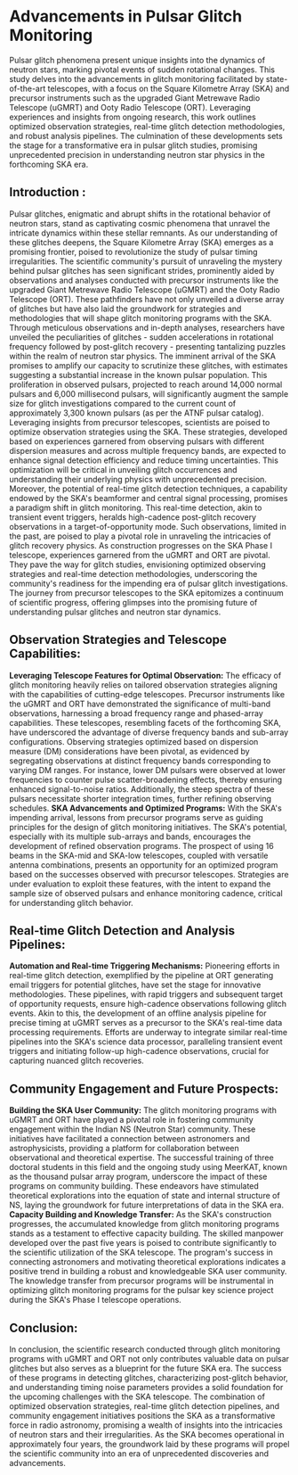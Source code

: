 # Advancements in Pulsar Glitch Monitoring
Pulsar glitch phenomena present unique insights into the dynamics of neutron stars, marking pivotal events of sudden rotational changes. This study delves into the advancements in glitch monitoring facilitated by state-of-the-art telescopes, with a focus on the Square Kilometre Array (SKA) and precursor instruments such as the upgraded Giant Metrewave Radio Telescope (uGMRT) and Ooty Radio Telescope (ORT). Leveraging experiences and insights from ongoing research, this work outlines optimized observation strategies, real-time glitch detection methodologies, and robust analysis pipelines. The culmination of these developments sets the stage for a transformative era in pulsar glitch studies, promising unprecedented precision in understanding neutron star physics in the forthcoming SKA era.

## Introduction :
Pulsar glitches, enigmatic and abrupt shifts in the rotational behavior of neutron stars, stand as captivating cosmic phenomena that unravel the intricate dynamics within these stellar remnants. As our understanding of these glitches deepens, the Square Kilometre Array (SKA) emerges as a promising frontier, poised to revolutionize the study of pulsar timing irregularities.
The scientific community's pursuit of unraveling the mystery behind pulsar glitches has seen significant strides, prominently aided by observations and analyses conducted with precursor instruments like the upgraded Giant Metrewave Radio Telescope (uGMRT) and the Ooty Radio Telescope (ORT). These pathfinders have not only unveiled a diverse array of glitches but have also laid the groundwork for strategies and methodologies that will shape glitch monitoring programs with the SKA.
Through meticulous observations and in-depth analyses, researchers have unveiled the peculiarities of glitches - sudden accelerations in rotational frequency followed by post-glitch recovery - presenting tantalizing puzzles within the realm of neutron star physics. The imminent arrival of the SKA promises to amplify our capacity to scrutinize these glitches, with estimates suggesting a substantial increase in the known pulsar population. This proliferation in observed pulsars, projected to reach around 14,000 normal pulsars and 6,000 millisecond pulsars, will significantly augment the sample size for glitch investigations compared to the current count of approximately 3,300 known pulsars (as per the ATNF pulsar catalog).
Leveraging insights from precursor telescopes, scientists are poised to optimize observation strategies using the SKA. These strategies, developed based on experiences garnered from observing pulsars with different dispersion measures and across multiple frequency bands, are expected to enhance signal detection efficiency and reduce timing uncertainties. This optimization will be critical in unveiling glitch occurrences and understanding their underlying physics with unprecedented precision.
Moreover, the potential of real-time glitch detection techniques, a capability endowed by the SKA's beamformer and central signal processing, promises a paradigm shift in glitch monitoring. This real-time detection, akin to transient event triggers, heralds high-cadence post-glitch recovery observations in a target-of-opportunity mode. Such observations, limited in the past, are poised to play a pivotal role in unraveling the intricacies of glitch recovery physics.
As construction progresses on the SKA Phase I telescope, experiences garnered from the uGMRT and ORT are pivotal. They pave the way for glitch studies, envisioning optimized observing strategies and real-time detection methodologies, underscoring the community's readiness for the impending era of pulsar glitch investigations. The journey from precursor telescopes to the SKA epitomizes a continuum of scientific progress, offering glimpses into the promising future of understanding pulsar glitches and neutron star dynamics.

## Observation Strategies and Telescope Capabilities:
**Leveraging Telescope Features for Optimal Observation:**
The efficacy of glitch monitoring heavily relies on tailored observation strategies aligning with the capabilities of cutting-edge telescopes. Precursor instruments like the uGMRT and ORT have demonstrated the significance of multi-band observations, harnessing a broad frequency range and phased-array capabilities. These telescopes, resembling facets of the forthcoming SKA, have underscored the advantage of diverse frequency bands and sub-array configurations. Observing strategies optimized based on dispersion measure (DM) considerations have been pivotal, as evidenced by segregating observations at distinct frequency bands corresponding to varying DM ranges. For instance, lower DM pulsars were observed at lower frequencies to counter pulse scatter-broadening effects, thereby ensuring enhanced signal-to-noise ratios. Additionally, the steep spectra of these pulsars necessitate shorter integration times, further refining observing schedules.
**SKA Advancements and Optimized Programs:**
With the SKA's impending arrival, lessons from precursor programs serve as guiding principles for the design of glitch monitoring initiatives. The SKA's potential, especially with its multiple sub-arrays and bands, encourages the development of refined observation programs. The prospect of using 16 beams in the SKA-mid and SKA-low telescopes, coupled with versatile antenna combinations, presents an opportunity for an optimized program based on the successes observed with precursor telescopes. Strategies are under evaluation to exploit these features, with the intent to expand the sample size of observed pulsars and enhance monitoring cadence, critical for understanding glitch behavior.

## Real-time Glitch Detection and Analysis Pipelines:
**Automation and Real-time Triggering Mechanisms:**
Pioneering efforts in real-time glitch detection, exemplified by the pipeline at ORT generating email triggers for potential glitches, have set the stage for innovative methodologies. These pipelines, with rapid triggers and subsequent target of opportunity requests, ensure high-cadence observations following glitch events. Akin to this, the development of an offline analysis pipeline for precise timing at uGMRT serves as a precursor to the SKA's real-time data processing requirements. Efforts are underway to integrate similar real-time pipelines into the SKA's science data processor, paralleling transient event triggers and initiating follow-up high-cadence observations, crucial for capturing nuanced glitch recoveries.

## Community Engagement and Future Prospects:
**Building the SKA User Community:**
The glitch monitoring programs with uGMRT and ORT have played a pivotal role in fostering community engagement within the Indian NS (Neutron Star) community. These initiatives have facilitated a connection between astronomers and astrophysicists, providing a platform for collaboration between observational and theoretical expertise. The successful training of three doctoral students in this field and the ongoing study using MeerKAT, known as the thousand pulsar array program, underscore the impact of these programs on community building. These endeavors have stimulated theoretical explorations into the equation of state and internal structure of NS, laying the groundwork for future interpretations of data in the SKA era.
**Capacity Building and Knowledge Transfer:**
As the SKA's construction progresses, the accumulated knowledge from glitch monitoring programs stands as a testament to effective capacity building. The skilled manpower developed over the past five years is poised to contribute significantly to the scientific utilization of the SKA telescope. The program's success in connecting astronomers and motivating theoretical explorations indicates a positive trend in building a robust and knowledgeable SKA user community. The knowledge transfer from precursor programs will be instrumental in optimizing glitch monitoring programs for the pulsar key science project during the SKA's Phase I telescope operations.

## Conclusion:
In conclusion, the scientific research conducted through glitch monitoring programs with uGMRT and ORT not only contributes valuable data on pulsar glitches but also serves as a blueprint for the future SKA era. The success of these programs in detecting glitches, characterizing post-glitch behavior, and understanding timing noise parameters provides a solid foundation for the upcoming challenges with the SKA telescope. The combination of optimized observation strategies, real-time glitch detection pipelines, and community engagement initiatives positions the SKA as a transformative force in radio astronomy, promising a wealth of insights into the intricacies of neutron stars and their irregularities. As the SKA becomes operational in approximately four years, the groundwork laid by these programs will propel the scientific community into an era of unprecedented discoveries and advancements.
